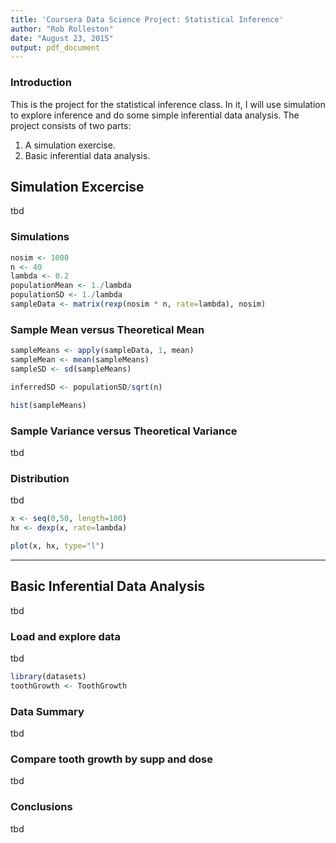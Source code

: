 ```yaml
---
title: 'Coursera Data Science Project: Statistical Inference'
author: "Rob Rolleston"
date: "August 23, 2015"
output: pdf_document
---
```


###  Introduction
This is the project for the statistical inference class. In it, I will use simulation to explore inference and do some simple inferential data analysis. The project consists of two parts:

1. A simulation exercise.
2. Basic inferential data analysis.

## Simulation Excercise
tbd

### Simulations
```r
nosim <- 1000
n <- 40
lambda <- 0.2
populationMean <- 1./lambda
populationSD <- 1./lambda
sampleData <- matrix(rexp(nosim * n, rate=lambda), nosim)
```

### Sample Mean versus Theoretical Mean
```r
sampleMeans <- apply(sampleData, 1, mean)
sampleMean <- mean(sampleMeans)
sampleSD <- sd(sampleMeans)

inferredSD <- populationSD/sqrt(n)
```
```r
hist(sampleMeans)
```

### Sample Variance versus Theoretical Variance
tbd

### Distribution
tbd
```r
x <- seq(0,50, length=100)
hx <- dexp(x, rate=lambda)
```
```r
plot(x, hx, type="l")
```

***

##  Basic Inferential Data Analysis
tbd

### Load and explore data
tbd
```r
library(datasets)
toothGrowth <- ToothGrowth
```

### Data Summary
tbd

### Compare tooth growth by supp and dose
tbd

### Conclusions
tbd



